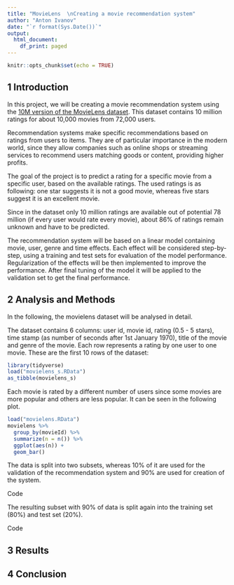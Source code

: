 ```yaml
---
title: "MovieLens  \nCreating a movie recommendation system"
author: "Anton Ivanov"
date: "`r format(Sys.Date())`"
output:
  html_document:
    df_print: paged
---
```


```r
knitr::opts_chunk$set(echo = TRUE)
```

## 1 Introduction

In this project, we will be creating a movie recommendation system using the [10M version of the MovieLens dataset](https://grouplens.org/datasets/movielens/10m/).
This dataset contains 10 million ratings for about 10,000 movies from 72,000 users.

Recommendation systems make specific recommendations based on ratings from users to items. They are of particular importance in the modern world, since they allow companies such as online shops or streaming services to recommend users matching goods or content, providing higher profits. 

The goal of the project is to predict a rating for a specific movie from a specific user, based on the available ratings.
The used ratings is as following: one star suggests it is not a good movie, whereas five stars suggest it is an excellent movie.

Since in the dataset only 10 million ratings are available out of potential 78 million (if every user would rate every movie), about 86% of ratings remain unknown and have to be predicted.

The recommendation system will be based on a linear model containing movie, user, genre and time effects. Each effect will be considered step-by-step, using a training and test sets for evaluation of the model performance. Regularization of the effects will be then implemented to improve the performance. After final tuning of the model it will be applied to the validation set to get the final performance.

## 2 Analysis and Methods

In the following, the movielens dataset will be analysed in detail.

The dataset contains 6 columns: user id, movie id, rating (0.5 - 5 stars), time stamp (as number of seconds after 1st January 1970), title of the movie and genre of the movie. Each row represents a rating by one user to one movie. These are the first 10 rows of the dataset:

```r
library(tidyverse)
load("movielens_s.RData")
as_tibble(movielens_s)
```
Each movie is rated by a different number of users since some movies are more popular and others are less popular. It can be seen in the following plot.

```r
load("movielens.RData")
movielens %>%
  group_by(movieId) %>%
  summarize(n = n()) %>%
  ggplot(aes(n)) + 
  geom_bar()
```








The data is split into two subsets, whereas 10% of it are used for the validation of the recommendation system and 90% are used for creation of the system.

Code


The resulting subset with 90% of data is split again into the training set (80%) and test set (20%).

Code






## 3 Results





## 4 Conclusion

